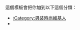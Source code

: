 {{Userbox
  |border-c = #0B0B66
  |border-s = 1
  |id-c     = #0B0B66
  |id-s     = 10
  |id-fc    = #BFDDFF
  |info-c   = #FFFAC7
  |info-s   = 10
  |info-fc  = #0B0B66
  |id       = Men's Fashion
  |info     = 這個用戶喜歡掌握'''男性[[時裝]]'''資訊。
}}<includeonly>[[Category:男裝時尚維基人|{{PAGENAME}}]]</includeonly>
<noinclude>
<p style="clear: both; padding-top: 2em">
這個模板會把你加到以下這個分類：
*[[:Category:男裝時尚維基人]]
*
</p>
</noinclude>